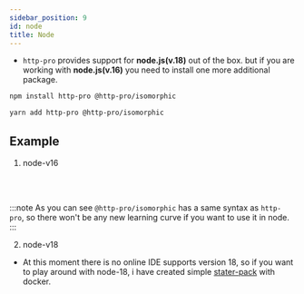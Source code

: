 ```yaml
---
sidebar_position: 9
id: node
title: Node
---
```




- `http-pro` provides support for **node.js(v.18)** out of the box. but if you are working with **node.js(v.16)** you need to install one more additional package.


<Tabs>
<TabItem value="npm" label="npm">

```bash
npm install http-pro @http-pro/isomorphic 
```

</TabItem>
<TabItem value="yarn" label="yarn">

```bash
yarn add http-pro @http-pro/isomorphic 
```

</TabItem>
</Tabs>

## Example

1. node-v16

<NodeExample/>

<br/><br/>

:::note
As you can see `@http-pro/isomorphic` has a same syntax as `http-pro`, so there won't be any new learning curve if you want to use it in node. 
:::

2. node-v18

- At this moment there is no online IDE supports version 18, so if you want to play around with node-18, i have created simple [stater-pack](https://github.com/pranshushah/http-pro/tree/main/node-example) with docker.